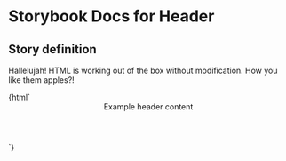 

# Storybook Docs for Header

<Meta title="govtnz-import/Header" />

## Story definition

Hallelujah! HTML is working out of the box without modification.
How you like them apples?!

<Preview>
  <Story name="Header" height="100px">
    {html`
      <header class="g-header" role="banner">Example header content</header>
    `}
  </Story>
</Preview>
